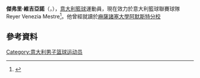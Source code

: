 {{noteTA
|1=zh-cn:维贾诺;zh-hk:維吉亞諾;
}}
'''傑弗里·維吉亞諾'''（{{lang-it|'''Jeffrey Viggiano'''}}，{{bd|1984年|7月24日}}），[[意大利|意大利]][[籃球|籃球]]運動員，現在效力於意大利籃球聯賽球隊Reyer Venezia Mestre<ref>{{cite news|title=Reyer Venice keeps Viggiano|url=http://www.eurocupbasketball.com/eurocup/news/i/67fg5tqjhi5w3sb4|accessdate=16 July 2015|work=Eurocupbasketball.com|date=16 July 2015|archive-date=2016-03-04|archive-url=https://web.archive.org/web/20160304112039/http://www.eurocupbasketball.com/eurocup/news/i/67fg5tqjhi5w3sb4|dead-url=no}}</ref>。他曾經就讀於[[麻薩諸塞大學阿默斯特分校|麻薩諸塞大學阿默斯特分校]]

== 參考資料 == 
{{reflist}}

{{Authority control}}
{{DEFAULTSORT:Viggiano, Jeffrey}}
[[Category:意大利男子篮球运动员|Category:意大利男子篮球运动员]]